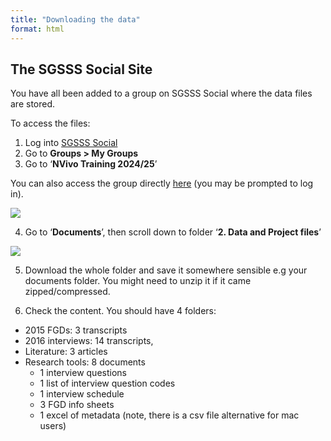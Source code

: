 ```yaml
---
title: "Downloading the data"
format: html
---
```


## The SGSSS Social Site 

You have all been added to a group on SGSSS Social where the data files are stored. 

::: instructions

To access the files:

1. Log into [SGSSS Social](https://social.sgsss.ac.uk/)
2. Go to **Groups > My Groups**
3. Go to '**NVivo Training 2024/25**'

You can also access the group directly [here](https://social.sgsss.ac.uk/groups/nvivo-training-2024-25/) (you may be prompted to log in).

![](images/Social Nvivo page.png)

4. Go to '**Documents**', then scroll down to folder '**2. Data and Project files**'

![](images/Documents.png)

5. Download the whole folder and save it somewhere sensible e.g your documents folder. You might need to unzip it if it came zipped/compressed. 

6.  Check the content. You should have 4 folders: 

  + 2015 FGDs: 3 transcripts 
  + 2016 interviews: 14 transcripts, 
  + Literature: 3 articles 
  + Research tools: 8 documents
    - 1 interview questions
    - 1 list of interview question codes
    - 1 interview schedule
    - 3 FGD info sheets
    - 1 excel of metadata (note, there is a csv file alternative for mac users)

:::
